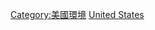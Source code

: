 {{Cat main|美國自然保育}}
{{Commonscat|Conservation in the United States}}

[[Category:美國環境|Category:美國環境]]
[[Category:各國自然保育|United States]]